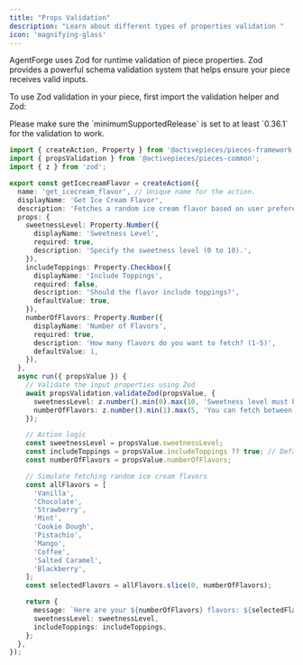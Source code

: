 ```yaml
---
title: "Props Validation"
description: "Learn about different types of properties validation "
icon: 'magnifying-glass'
---
```


AgentForge uses Zod for runtime validation of piece properties. Zod provides a powerful schema validation system that helps ensure your piece receives valid inputs.

To use Zod validation in your piece, first import the validation helper and Zod:

<Warning>
Please make sure the `minimumSupportedRelease` is set to at least `0.36.1` for the validation to work.
</Warning>

```typescript
import { createAction, Property } from '@activepieces/pieces-framework';
import { propsValidation } from '@activepieces/pieces-common';
import { z } from 'zod';

export const getIcecreamFlavor = createAction({
  name: 'get_icecream_flavor', // Unique name for the action.
  displayName: 'Get Ice Cream Flavor',
  description: 'Fetches a random ice cream flavor based on user preferences.',
  props: {
    sweetnessLevel: Property.Number({
      displayName: 'Sweetness Level',
      required: true,
      description: 'Specify the sweetness level (0 to 10).',
    }),
    includeToppings: Property.Checkbox({
      displayName: 'Include Toppings',
      required: false,
      description: 'Should the flavor include toppings?',
      defaultValue: true,
    }),
    numberOfFlavors: Property.Number({
      displayName: 'Number of Flavors',
      required: true,
      description: 'How many flavors do you want to fetch? (1-5)',
      defaultValue: 1,
    }),
  },
  async run({ propsValue }) {
    // Validate the input properties using Zod
    await propsValidation.validateZod(propsValue, {
      sweetnessLevel: z.number().min(0).max(10, 'Sweetness level must be between 0 and 10.'),
      numberOfFlavors: z.number().min(1).max(5, 'You can fetch between 1 and 5 flavors.'),
    });

    // Action logic
    const sweetnessLevel = propsValue.sweetnessLevel;
    const includeToppings = propsValue.includeToppings ?? true; // Default to true
    const numberOfFlavors = propsValue.numberOfFlavors;

    // Simulate fetching random ice cream flavors
    const allFlavors = [
      'Vanilla',
      'Chocolate',
      'Strawberry',
      'Mint',
      'Cookie Dough',
      'Pistachio',
      'Mango',
      'Coffee',
      'Salted Caramel',
      'Blackberry',
    ];
    const selectedFlavors = allFlavors.slice(0, numberOfFlavors);

    return {
      message: `Here are your ${numberOfFlavors} flavors: ${selectedFlavors.join(', ')}`,
      sweetnessLevel: sweetnessLevel,
      includeToppings: includeToppings,
    };
  },
});

```
